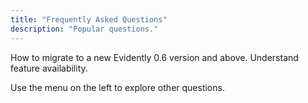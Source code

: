 ```yaml
---
title: "Frequently Asked Questions"
description: "Popular questions."
---
```


<Card title="Migration guide" href="/faq/migration">
  How to migrate to a new Evidently 0.6 version and above.
</Card>

<Card title="OSS vs Cloud" href="/faq/oss_vs_cloud">
  Understand feature availability.
</Card>

Use the menu on the left to explore other questions.